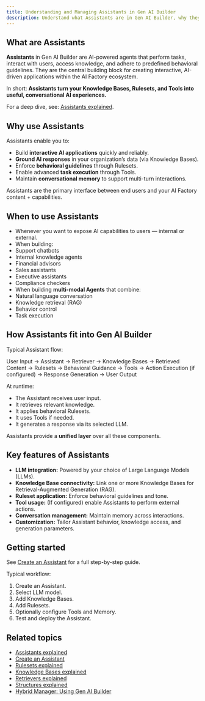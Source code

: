 ```yaml
---
title: Understanding and Managing Assistants in Gen AI Builder
description: Understand what Assistants are in Gen AI Builder, why they matter, and how they power AI-driven interactions and applications.
---
```


## What are Assistants

**Assistants** in Gen AI Builder are AI-powered agents that perform tasks, interact with users, access knowledge, and adhere to predefined behavioral guidelines.
They are the central building block for creating interactive, AI-driven applications within the AI Factory ecosystem.

In short:
**Assistants turn your Knowledge Bases, Rulesets, and Tools into useful, conversational AI experiences.**

For a deep dive, see: [Assistants explained](/edb-postgres-ai/ai-factory/learn/explained/assistants-explained).

## Why use Assistants

Assistants enable you to:

-   Build **interactive AI applications** quickly and reliably.
-   **Ground AI responses** in your organization’s data (via Knowledge Bases).
-   Enforce **behavioral guidelines** through Rulesets.
-   Enable advanced **task execution** through Tools.
-   Maintain **conversational memory** to support multi-turn interactions.

Assistants are the primary interface between end users and your AI Factory content + capabilities.

## When to use Assistants

-   Whenever you want to expose AI capabilities to users — internal or external.
-   When building:
-   Support chatbots
-   Internal knowledge agents
-   Financial advisors
-   Sales assistants
-   Executive assistants
-   Compliance checkers
-   When building **multi-modal Agents** that combine:
-   Natural language conversation
-   Knowledge retrieval (RAG)
-   Behavior control
-   Task execution

## How Assistants fit into Gen AI Builder

Typical Assistant flow:

User Input → Assistant → Retriever → Knowledge Bases → Retrieved Content
→ Rulesets → Behavioral Guidance
→ Tools → Action Execution (if configured)
→ Response Generation → User Output

At runtime:

-   The Assistant receives user input.
-   It retrieves relevant knowledge.
-   It applies behavioral Rulesets.
-   It uses Tools if needed.
-   It generates a response via its selected LLM.

Assistants provide a **unified layer** over all these components.

## Key features of Assistants

-   **LLM integration:** Powered by your choice of Large Language Models (LLMs).
-   **Knowledge Base connectivity:** Link one or more Knowledge Bases for Retrieval-Augmented Generation (RAG).
-   **Ruleset application:** Enforce behavioral guidelines and tone.
-   **Tool usage:** (If configured) enable Assistants to perform external actions.
-   **Conversation management:** Maintain memory across interactions.
-   **Customization:** Tailor Assistant behavior, knowledge access, and generation parameters.

## Getting started

See [Create an Assistant](/edb-postgres-ai/ai-factory/learn/how-to/gen-ai/create-assistant) for a full step-by-step guide.

Typical workflow:

1.  Create an Assistant.
2.  Select LLM model.
3.  Add Knowledge Bases.
4.  Add Rulesets.
5.  Optionally configure Tools and Memory.
6.  Test and deploy the Assistant.

## Related topics

- [Assistants explained](../../../learn/explained/assistants-explained)
- [Create an Assistant](../../../how-to/gen-ai/create-assistant)
- [Rulesets explained](../../../learn/explained/rulesets-explained)
- [Knowledge Bases explained](../../../learn/explained/knowledge-bases)
- [Retrievers explained](../../../learn/explained/retrievers-explained)
- [Structures explained](../../../learn/explained/structures)
- [Hybrid Manager: Using Gen AI Builder](../../../../hybrid-manager/ai-factory/gen-ai/builder)
